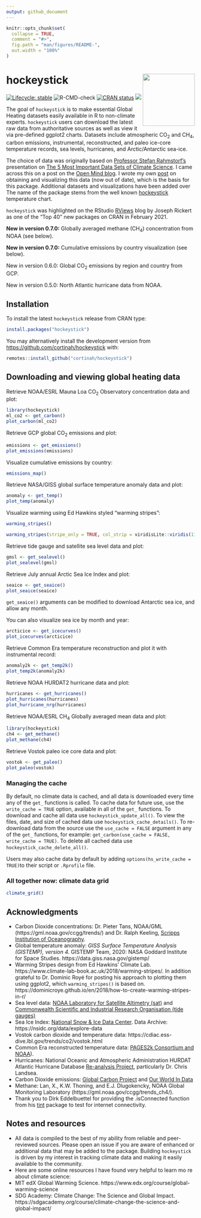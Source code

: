 ---
output: github_document
---

<!-- README.md is generated from README.Rmd. Please edit that file -->

```{r, include = FALSE}
knitr::opts_chunk$set(
  collapse = TRUE,
  comment = "#>",
  fig.path = "man/figures/README-",
  out.width = "100%"
)
```

# hockeystick <img src='man/figures/logo.png' align="right" height="139" />

<!-- badges: start -->
[![Lifecycle: stable](https://img.shields.io/badge/lifecycle-stable-brightgreen.svg)](https://lifecycle.r-lib.org/articles/stages.html#stable)
![R-CMD-check](https://github.com/cortinah/hockeystick/workflows/R-CMD-check/badge.svg)
[![CRAN status](https://www.r-pkg.org/badges/version/hockeystick)](https://CRAN.R-project.org/package=hockeystick)
[![](https://cranlogs.r-pkg.org/badges/hockeystick)](https://cran.r-project.org/package=hockeystick)

<!-- badges: end -->

The goal of `hockeystick` is to make essential Global Heating datasets easily available in R to non-climate experts. `hockeystick` users can download the latest raw data from authoritative sources as well as view it via pre-defined ggplot2 charts. Datasets include atmospheric CO<sub>2</sub> and CH<sub>4</sub>, carbon emissions, instrumental, reconstructed, and paleo ice-core temperature records, sea levels, hurricanes, and Arctic/Antarctic sea-ice.

The choice of data was originally based on [Professor Stefan Rahmstorf's ](http://www.pik-potsdam.de/~stefan/) presentation on [The 5 Most Important Data Sets of Climate Science](http://www.pik-potsdam.de/~stefan/5datasets_rahmstorf.pdf). I came across this on a post on the [Open Mind blog](https://tamino.wordpress.com/2018/11/01/the-5-most-important-data-sets-of-climate-science/). I wrote my own [post](https://rethinking.rbind.io/2018/11/16/the-top-five-climate-charts-using-ggplot2/) on obtaining and visualizing this data (now out of date), which is the basis for this package. Additional datasets and visualizations have been added over  The name of the package stems from the well known [hockeystick](https://en.wikipedia.org/wiki/Hockey_stick_graph) temperature chart. 

`hockeystick` was highlighted on the RStudio [RViews](https://rviews.rstudio.com/2021/03/19/february-2021-top-40-new-cran-packages/) blog by Joseph Rickert as one of the "Top 40" new packages on CRAN in February 2021.

**New in version 0.7.0:** Globally averaged methane (CH~4~) concentration from NOAA (see below).

**New in version 0.7.0:** Cumulative emissions by country visualization (see below).

New in version 0.6.0: Global CO~2~ emissions by region and country from GCP.

New in version 0.5.0: North Atlantic hurricane data from NOAA.

## Installation
To install the latest `hockeystick` release from CRAN type:

``` r
install.packages("hockeystick")
```


You may alternatively install the development version from [https://github.com/cortinah/hockeystick](https://github.com/cortinah/hockeystick) with:
  
``` r
remotes::install_github("cortinah/hockeystick")
```

## Downloading and viewing global heating data

Retrieve NOAA/ESRL Mauna Loa CO<sub>2</sub> Observatory concentration data and plot:

```{r carbon, fig.retina=2, message=FALSE, out.width='60%'}
library(hockeystick)
ml_co2 <- get_carbon()
plot_carbon(ml_co2)
```

Retrieve GCP global CO~2~ emissions and plot:

```{r emissions, out.width='60%', fig.retina=2, message=FALSE}
emissions <- get_emissions()
plot_emissions(emissions)
```

Visualize cumulative emissions by country:
```{r emissionsmap, out.width='60%', fig.retina=2}
emissions_map()
```

Retrieve NASA/GISS global surface temperature anomaly data and plot:

```{r temp, out.width='60%', fig.retina=2}
anomaly <- get_temp()
plot_temp(anomaly)
```

Visualize warming using Ed Hawkins styled "warming stripes":
```{r stripes, out.width='60%', fig.retina=2}
warming_stripes()
```
```{r stripes2, out.width='53%', fig.retina=2}
warming_stripes(stripe_only = TRUE, col_strip = viridisLite::viridis(11))
```

Retrieve tide gauge and satellite sea level data and plot:

```{r sl, out.width='60%', fig.retina=2}
gmsl <- get_sealevel()
plot_sealevel(gmsl)
```

Retrieve July annual Arctic Sea Ice Index and plot:

```{r si, fig.retina=2, message=FALSE, out.width='60%', warning=FALSE}
seaice <- get_seaice()
plot_seaice(seaice)
```

`get_seaice()` arguments can be modified to download Antarctic sea ice, and allow any month.

You can also visualize sea ice by month and year:

```{r icecurves, fig.retina=2, message=FALSE, out.width='60%'}
arcticice <- get_icecurves()
plot_icecurves(arcticice)
```

Retrieve Common Era temperature reconstruction and plot it with instrumental record:

```{r 2ktemp, out.width='60%', fig.retina=2}
anomaly2k <- get_temp2k()
plot_temp2k(anomaly2k)
```

Retrieve NOAA HURDAT2 hurricane data and plot:

```{r hurricanes, out.width='60%', fig.retina=2, message=FALSE}
hurricanes <- get_hurricanes()
plot_hurricanes(hurricanes)
plot_hurricane_nrg(hurricanes)
```

Retrieve NOAA/ESRL CH<sub>4</sub> Globally averaged mean data and plot:

```{r methane, fig.retina=2, message=FALSE, out.width='60%'}
library(hockeystick)
ch4 <- get_methane()
plot_methane(ch4)
```

Retrieve Vostok paleo ice core data and plot:

```{r paleo, out.width='60%', fig.retina=2, message=FALSE}
vostok <- get_paleo()
plot_paleo(vostok)
```

### Managing the cache
By default, no climate data is cached, and all data is downloaded every time any of the `get_` functions is called. To cache data for future use, use the `write_cache = TRUE` option, available in all of the `get_` functions. To download and cache all data use `hockeystick_update_all()`. To view the files, date, and size of cached data use `hockeystick_cache_details()`.  To re-download data from the source use the `use_cache = FALSE` argument in any of the `get_` functions, for example: `get_carbon(use_cache = FALSE, write_cache = TRUE)`.  To delete all cached data use `hockeystick_cache_delete_all()`.

Users may also cache data by default by adding `options(hs_write_cache = TRUE)`to their script or `.Rprofile` file.

### All together now: climate data grid
```{r grid, out.width='80%', fig.retina=2, warning=FALSE}
climate_grid()
```

## Acknowledgments
- Carbon Dioxide concentrations: Dr. Pieter Tans, NOAA/GML (https://gml.noaa.gov/ccgg/trends/) and Dr. Ralph Keeling, [Scripps Institution of Oceanography](https://scrippsco2.ucsd.edu/).
- Global temperature anomaly: *GISS Surface Temperature Analysis (GISTEMP), version 4.* GISTEMP Team, 2020: NASA Goddard Institute for Space Studies. https://data.giss.nasa.gov/gistemp/
- Warming Stripes design from Ed Hawkins' Climate Lab. https://www.climate-lab-book.ac.uk/2018/warming-stripes/. In addition grateful to Dr. Dominic Royé for posting his approach to plotting them using ggplot2, which `warming_stripes()` is based on. https://dominicroye.github.io/en/2018/how-to-create-warming-stripes-in-r/
- Sea level data: [NOAA Laboratory for Satellite Altimetry (sat)](https://www.star.nesdis.noaa.gov/socd/lsa/SeaLevelRise/) and [Commonwealth Scientific and Industrial Research Organisation (tide gauges)](https://research.csiro.au/slrwavescoast/sea-level/measurements-and-data/sea-level-data/)
- Sea Ice Index: [National Snow & Ice Data Center](https://nsidc.org/home).
Data Archive: https://nsidc.org/data/explore-data
- Vostok carbon dioxide and temperature data: https://cdiac.ess-dive.lbl.gov/trends/co2/vostok.html
- Common Era reconstructed temperature data: [PAGES2k Consortium and NOAA](https://www.ncei.noaa.gov/access/paleo-search/study/26872)). 
- Hurricanes: National Oceanic and Atmospheric Administration HURDAT Atlantic Hurricane Database [Re-analysis Project](https://www.aoml.noaa.gov/hrd/hurdat/Data_Storm.html), particularly Dr. Chris Landsea.
- Carbon Dioxide emissions: [Global Carbon Project](https://www.globalcarbonproject.org/carbonbudget/) and [Our World In Data](https://github.com/owid/co2-data)
- Methane: Lan, X., K.W. Thoning, and E.J. Dlugokencky, NOAA Global Monitoring Laboratory (https://gml.noaa.gov/ccgg/trends_ch4/).
- Thank you to Dirk Eddelbuettel for providing the .isConnected function from his [tint](https://CRAN.R-project.org/package=tint) package to test for internet connectivity.

## Notes and resources
- All data is compiled to the best of my ability from reliable and peer-reviewed sources. Please open an issue if you are aware of enhanced or additional data that may be added to the package. Building `hockeystick` is driven by my interest in tracking climate data and making it easily available to the community.
- Here are some online resources I have found very helpful to learn mo    re about climate science:
- MIT edX Global Warming Science. https://www.edx.org/course/global-warming-science
- SDG Academy: Climate Change: The Science and Global Impact. https://sdgacademy.org/course/climate-change-the-science-and-global-impact/

